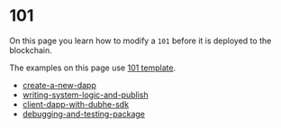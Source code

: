 # 101

On this page you learn how to modify a `101` before it is deployed to the blockchain.

The examples on this page use [101 template](https://github.com/0xobelisk/dubhe/tree/main/packages/create-dubhe/template/101/rooch-template).

- [create-a-new-dapp](first-dapp/create-a-new-dapp)
- [writing-system-logic-and-publish](first-dapp/writing-system-logic-and-publish)
- [client-dapp-with-dubhe-sdk](first-dapp/client-dapp-with-dubhe-sdk)
- [debugging-and-testing-package](first-dapp/debugging-and-testing-package)
